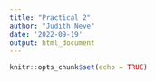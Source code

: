 ```yaml
---
title: "Practical 2"
author: "Judith Neve"
date: '2022-09-19'
output: html_document
---
```


```r
knitr::opts_chunk$set(echo = TRUE)
```

